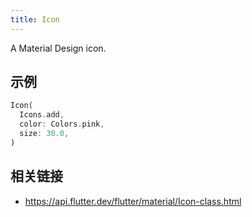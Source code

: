 ```yaml
---
title: Icon
---
```


A Material Design icon.


## 示例

```dart liveslice=Icon
Icon(
  Icons.add,
  color: Colors.pink,
  size: 30.0,
)
```

## 相关链接

- https://api.flutter.dev/flutter/material/Icon-class.html
